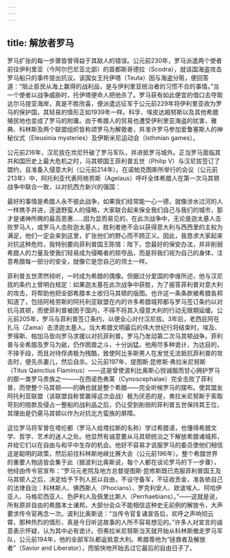 ```yaml
---
---
---
```

title: 解放者罗马
---




罗马扩张的每一步骤皆曾得益于其敌人的错误。公元前230年，罗马派遣两个使者前往伊利里亚（今阿尔巴尼亚北部）的首都斯哥德拉（Scodra），就该国海盗攻击罗马船只的事件提出抗议。该国女王托伊塔（Teuta）因与海盗分赃，便回答道：“阻止臣民从海上赢得的战利品，是与伊利里亚统治者的习惯不合的事情。”当一个使者以战争威胁时，托伊塔便命人把他杀了。罗马获有如此便宜的借口去夺取达尔马提亚海岸，真是不胜欣喜，便派遣远征军于公元前229年将伊利里亚收为罗马的保护国，其轻易的情形正如1939年一样。科孚、埃皮达姆努斯以及其他希腊殖民地也变成了罗马的附庸。由于希腊人的贸易也遭受伊利里亚海盗的扰害，雅典、科林斯及两个联盟组织皆称颂罗马为解救者，并准许罗马参加爱鲁塞斯人的神秘仪式（Eleusinia mysteries）及伊斯米尼运动会（Isthmian games）。

公元前216年，汉尼拔在坎尼歼破了罗马军队，并进抵罗马城外。正当罗马面临其共和国历史上最大危机之时，马其顿国王菲利普五世（Philip V）与汉尼拔签订了盟约，且准备入侵意大利（公元前214年）。在诺帕克图斯所举行的会议（公元前213年）中，阿托利亚代表阿格劳斯（Agelaus）呼吁全体希腊人在第一次马其顿战争中联合一致，以对抗西方新兴的强国：

最好的事情是希腊人永不彼此战争，如果我们经常能一心一德，就像涉水过河的人一样携手并进，逐退野蛮人的侵略，大家联合起来保全我们自己与我们的城市，那才是诸神所赐的最高恩惠……因为显而易见的，在此次战争中，无论是迦太基人击败罗马人，或罗马人击败迦太基人，胜利者绝不会以获得意大利与西西里的主权为满足，他们一定会来到这里，扩张他们的野心而不顾正义。因此，我恳求大家起来对抗这种危险，我特别要向菲利普国王陈情：陛下，您最好的保安办法，并非削弱希腊人的力量及使我们轻易成为侵略者的掠夺品，而是将我们视为自己的身体，注意希腊每一部分的安全，就像它是您自己的领土一样。



菲利普五世肃然倾听，一时成为希腊的偶像。但据过分爱国的李维所述，他与汉尼拔的条约上曾明白规定：如果迦太基在此次战争中获胜，为了报答菲利普对意大利的攻击，将帮助他把全部希腊本土收归马其顿的版图。也许这一条条款被希腊各邦知道了，包括阿格劳斯的阿托利亚联盟在内的许多希腊城邦都与罗马签订条约以对抗马其顿，而使菲利普被困于国内，不得不将其入侵意大利的行动无限期延缓。公元前205年，罗马与菲利普签订条约，以便全心对付汉尼拔。3年后，老西庇阿在扎马（Zama）击溃迦太基人。当大希腊文明最后的伟大世纪行将结束时，埃及、罗得斯、帕加马皆向罗马求援以对抗菲利普。罗马乃发动第二次马其顿战争。菲利普与全希腊及罗马为敌，仍作困兽之斗，十分凶猛。他用尽多种诡计，为达目的，不择手段，而且对待俘虏极为残酷，致使阿比多斯男人在发觉无法抵抗菲利普的攻击时，便先杀妻儿，然后自杀。公元前197年，提图斯·昆修斯·弗拉米尼努斯（Titus Qainctius Flaminus）——这是曾使波利比奥斯心悦诚服而甘心拥护罗马的那一类罗马贵族之一——在西诺色弗莱（Cynoscephalae）完全击败了菲利普，而使整个马其顿——的确也就是整个希腊——完全听候罗马的摆布。使其盟友阿托利亚联盟（该联盟自称曾赢得这次会战）极为厌恶的是，弗拉米尼努斯于索取苛刻的赔款及侵占一整船的战利品之后，仍让受到削弱的菲利普五世保持其王位，其理由是仍需马其顿以作为对抗北方蛮族的屏障。

这位罗马将军曾在塔伦都（罗马人给塔拉斯的名称）学过希腊语，也懂得希腊文学、哲学、艺术的迷人之处。他显然有诚意要从马其顿统治之下解放希腊诸城邦，并给它们以在自由与和平中生存的机会。他好不容易才说服罗马的委员使他们相信这是聪明的政策，然后前往科林斯地峡比赛大会（公元前196年）。整个希腊世界的重要人物适皆会集于此（据波利比奥斯说，每个人都在谈论罗马的下一步骤），他经由传令官宣布：“罗马元老院及地方总督提图斯·昆修斯既已克服菲利普国王及马其顿人之后，决定给予下列人民以自由，不设守备军，不征收贡金，准各依自己的法律自治：科林斯人、佛西斯人（Phocians）、罗克利安人、欧波埃人、阿哈伊亚人、马格尼西亚人、色萨利人及佩里比斯人（Perrhaebians）。”——这就是说，所有原非自由的希腊本土诸邦。大部分会众不能相信这种史无前例的解放令，大声要求传令官再念一次。波利比奥斯说：“当传令官复诵宣告后，欢呼之声响彻云霄，那种热烈的情形，真是今日听这故事的人所不容易想见的。”许多人对宣言的诚意表示怀疑，认为其中必有诡计。但弗拉米尼努斯当天就开始从科林斯撤走罗马军队，公元前194年，他的全部军队都返抵意大利。希腊尊他为“拯救者及解放者”（Savior and Liberator），而愉快地开始去过它最后的自由日子了。